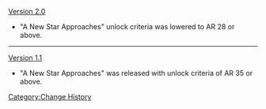 [[Version 2.0]]
* "A New Star Approaches" unlock criteria was lowered to AR 28 or above.
----
[[Version 1.1]]
* "A New Star Approaches" was released with unlock criteria of AR 35 or above.
<noinclude>[[Category:Change History]]</noinclude>